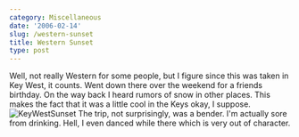 ```yaml
---
category: Miscellaneous
date: '2006-02-14'
slug: /western-sunset
title: Western Sunset
type: post
---
```



Well, not really Western for some people, but I figure since this
was taken in Key West, it counts. Went down there over the weekend
for a friends birthday. On the way back I heard rumors of snow in
other places. This makes the fact that it was a little cool in the
Keys okay, I suppose.
![KeyWestSunset](http://www.alanwsmith.com/blog/wp-content/uploads/2006/02/20060211_191750a.jpg "KeyWestSunset")
The trip, not surprisingly, was a bender. I'm actually sore from
drinking. Hell, I even danced while there which is very out of
character.